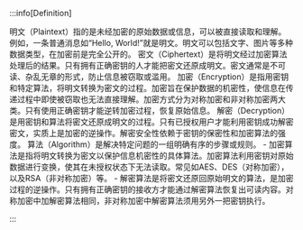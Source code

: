
:::info[Definition]

<Tabs>
<TabItem value="a" label="明文（Plaintext）">
明文（Plaintext）指的是未经加密的原始数据或信息，可以被直接读取和理解。例如，一条普通消息如“Hello, World!”就是明文。明文可以包括文字、图片等多种数据类型，在加密前是完全公开的。
</TabItem>
<TabItem value="b" label="密文（Ciphertext）">
密文（Ciphertext）是将明文经过加密算法处理后的结果。只有拥有正确密钥的人才能把密文还原成明文。密文通常是不可读、杂乱无章的形式，防止信息被窃取或滥用。
</TabItem>
<TabItem value="c" label="加密（Encryption）">
加密（Encryption）是指用密钥和特定算法，将明文转换为密文的过程。加密旨在保护数据的机密性，使信息在传递过程中即使被窃取也无法直接理解。加密方式分为对称加密和非对称加密两大类。只有使用正确密钥才能逆转加密过程，恢复原始信息。
</TabItem>
<TabItem value="d" label="解密（Decryption）">
解密（Decryption）是用密钥和算法将密文还原成明文的过程。只有已授权用户才能利用密钥成功解密密文，实质上是加密的逆操作。解密安全性依赖于密钥的保密性和加密算法的强度。
</TabItem>
<TabItem value="e" label="算法（Algorithm）">
算法（Algorithm）是解决特定问题的一组明确有序的步骤或规则。
- 加密算法是指将明文转换为密文以保护信息机密性的具体算法。加密算法利用密钥对原始数据进行变换，使其在未授权状态下无法读取。常见如AES、DES（对称加密），以及RSA（非对称加密）等。
- 解密算法是将密文还原回原始明文的算法，是加密过程的逆操作。只有拥有正确密钥的接收方才能通过解密算法恢复出可读内容。对称加密中加解密算法相同，非对称加密中解密算法须用另外一把密钥执行。
</TabItem>
</Tabs>

:::

